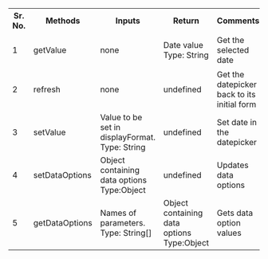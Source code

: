 

<table>
<tr>
<th>Sr. No.</th>
<th>Methods</th>
<th width="100px">Inputs</th>
<th width="100px">Return</th>
<th width="150px">Comments</th>
<th width="450px">Examples</th>
</tr>
<tr>
<td>1</td>
<td>getValue</td>
<td> none </td>
<td>
Date value<br/>Type: String

</td>
<td>Get the selected date</td>
<td>

```javascript
var element = document.getElementById("idOfElement");
alert(element.getValue());
```

</td>
</tr>
<tr>
<td>2</td>
<td>refresh</td>
<td> none </td>
<td> undefined </td>
<td>Get the datepicker back to its initial form</td>
<td>

```javascript
var element = document.getElementById("idOfElement");element.refresh()
```

</td>
</tr>
<tr>
<td>3</td>
<td>setValue</td>
<td>Value to be set in displayFormat.<br/>Type: String</td>
<td>undefined</td>
<td>Set date in the datepicker</td>
<td>

```javascript
var element = document.getElementById("idOfElement");
element.setValue('12/02/2019')
```

</td>
</tr>
<tr>
<td>4</td>
<td>setDataOptions</td>
<td>Object containing data options<br/>Type:Object</td>
<td>undefined</td>
<td>Updates data options</td>
<td>

```javascript
var element = document.getElementById("idOfElement");
element.setDataOptions({"lowerlimit":"01/02/2015"})
```

</td>
</tr>
<tr>
<td>5</td>
<td>getDataOptions</td>
<td>Names of parameters.<br/> Type: String[]</td>
<td>Object containing data options<br/>Type:Object</td>
<td>Gets data option values</td>
<td>

```javascript
var element = document.getElementById("idOfElement");
console.log(element.getDataOptions());
```

</td>
</tr>
</table>